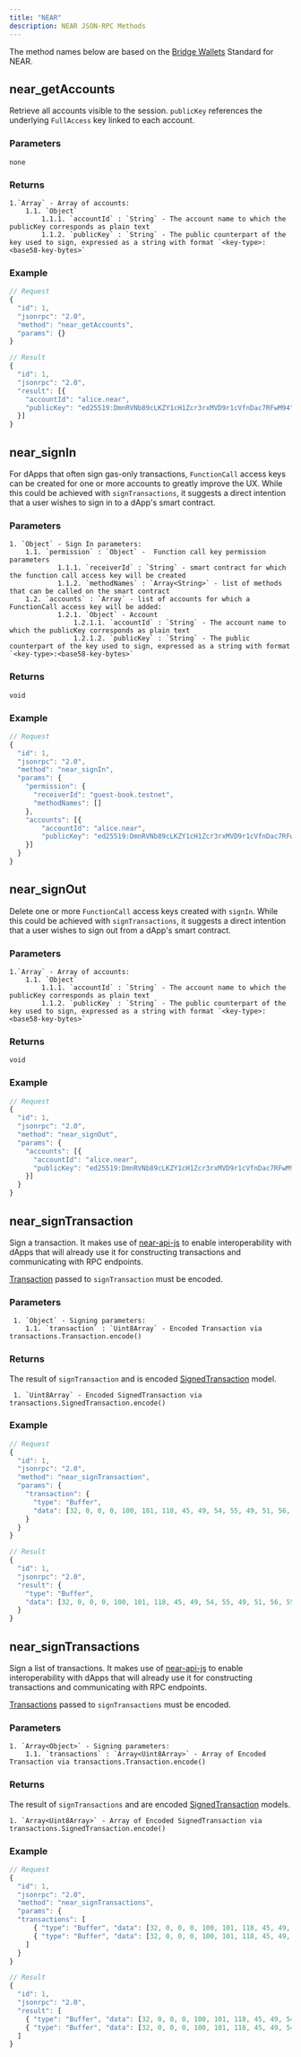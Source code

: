 ```yaml
---
title: "NEAR"
description: NEAR JSON-RPC Methods
---
```


The method names below are based on the [Bridge Wallets](https://github.com/near/NEPs/blob/master/specs/Standards/Wallets/BridgeWallets.md#) Standard for NEAR.

## near_getAccounts

Retrieve all accounts visible to the session. `publicKey` references the underlying `FullAccess` key linked to each account.

### Parameters

    none

### Returns

    1.`Array` - Array of accounts:
        1.1. `Object`
            1.1.1. `accountId` : `String` - The account name to which the publicKey corresponds as plain text
            1.1.2. `publicKey` : `String` - The public counterpart of the key used to sign, expressed as a string with format `<key-type>:<base58-key-bytes>`

### Example

```javascript
// Request
{
  "id": 1,
  "jsonrpc": "2.0",
  "method": "near_getAccounts",
  "params": {}
}

// Result
{
  "id": 1,
  "jsonrpc": "2.0",
  "result": [{
    "accountId": "alice.near",
    "publicKey": "ed25519:DmnRVNb89cLKZY1cH1Zcr3rxMVD9r1cVfnDac7RFwM94"
  }]
}
```

## near_signIn

For dApps that often sign gas-only transactions, `FunctionCall` access keys can be created for one or more accounts to greatly improve the UX. While this could be achieved with `signTransactions`, it suggests a direct intention that a user wishes to sign in to a dApp's smart contract.

### Parameters

    1. `Object` - Sign In parameters:
    	1.1. `permission` : `Object` -  Function call key permission parameters
                1.1.1. `receiverId` : `String` - smart contract for which the function call access key will be created
                1.1.2. `methodNames` : `Array<String>` - list of methods that can be called on the smart contract
    	1.2. `accounts` : `Array` - list of accounts for which a FunctionCall access key will be added:
                1.2.1. `Object` - Account
                    1.2.1.1. `accountId` : `String` - The account name to which the publicKey corresponds as plain text
                    1.2.1.2. `publicKey` : `String` - The public counterpart of the key used to sign, expressed as a string with format `<key-type>:<base58-key-bytes>`

### Returns

    void

### Example

```javascript
// Request
{
  "id": 1,
  "jsonrpc": "2.0",
  "method": "near_signIn",
  "params": {
    "permission": {
      "receiverId": "guest-book.testnet",
      "methodNames": []
    },
    "accounts": [{
        "accountId": "alice.near",
        "publicKey": "ed25519:DmnRVNb89cLKZY1cH1Zcr3rxMVD9r1cVfnDac7RFwM94"
    }]
  }
}

```

## near_signOut

Delete one or more `FunctionCall` access keys created with `signIn`. While this could be achieved with `signTransactions`, it suggests a direct intention that a user wishes to sign out from a dApp's smart contract.

### Parameters

    1.`Array` - Array of accounts:
        1.1. `Object`
            1.1.1. `accountId` : `String` - The account name to which the publicKey corresponds as plain text
            1.1.2. `publicKey` : `String` - The public counterpart of the key used to sign, expressed as a string with format `<key-type>:<base58-key-bytes>`

### Returns

    void

### Example

```javascript
// Request
{
  "id": 1,
  "jsonrpc": "2.0",
  "method": "near_signOut",
  "params": {
    "accounts": [{
      "accountId": "alice.near",
      "publicKey": "ed25519:DmnRVNb89cLKZY1cH1Zcr3rxMVD9r1cVfnDac7RFwM94"
    }]
  }
}
```

## near_signTransaction

Sign a transaction. It makes use of [near-api-js](https://github.com/near/near-api-js) to enable interoperability with dApps that will already use it for constructing transactions and communicating with RPC endpoints.

[Transaction](https://nomicon.io/RuntimeSpec/Transactions) passed to `signTransaction` must be encoded.

### Parameters

     1. `Object` - Signing parameters:
    	1.1. `transaction` : `Uint8Array` - Encoded Transaction via transactions.Transaction.encode()

### Returns

The result of `signTransaction` and is encoded [SignedTransaction](https://nomicon.io/RuntimeSpec/Transactions#signed-transaction) model.

     1. `Uint8Array` - Encoded SignedTransaction via transactions.SignedTransaction.encode()

### Example

```javascript
// Request
{
  "id": 1,
  "jsonrpc": "2.0",
  "method": "near_signTransaction",
  "params": {
    "transaction": {
      "type": "Buffer",
      "data": [32, 0, 0, 0, 100, 101, 118, 45, 49, 54, 55, 49, 51, 56, 55, 51, 57, 56 ...]
    }
  }
}

// Result
{
  "id": 1,
  "jsonrpc": "2.0",
  "result": {
    "type": "Buffer",
    "data": [32, 0, 0, 0, 100, 101, 118, 45, 49, 54, 55, 49, 51, 56, 55, 51, 57, 56 ...]
  }
}
```

## near_signTransactions

Sign a list of transactions. It makes use of [near-api-js](https://github.com/near/near-api-js) to enable interoperability with dApps that will already use it for constructing transactions and communicating with RPC endpoints.

[Transactions](https://nomicon.io/RuntimeSpec/Transactions) passed to `signTransactions` must be encoded.

### Parameters

    1. `Array<Object>` - Signing parameters:
    	1.1. `transactions` : `Array<Uint8Array>` - Array of Encoded Transaction via transactions.Transaction.encode()

### Returns

The result of `signTransactions` and are encoded [SignedTransaction](https://nomicon.io/RuntimeSpec/Transactions#signed-transaction) models.

    1. `Array<Uint8Array>` - Array of Encoded SignedTransaction via transactions.SignedTransaction.encode()

### Example

```javascript
// Request
{
  "id": 1,
  "jsonrpc": "2.0",
  "method": "near_signTransactions",
  "params": {
  "transactions": [
      { "type": "Buffer", "data": [32, 0, 0, 0, 100, 101, 118, 45, 49, 54, 55, 49, 53, 52, 49, 55, 56, 57, 51, 50 ...] },
      { "type": "Buffer", "data": [32, 0, 0, 0, 100, 101, 118, 45, 49, 54, 55, 49, 53, 52, 49, 55, 56, 57, 51, 50 ...] }
    ]
  }
}

// Result
{
  "id": 1,
  "jsonrpc": "2.0",
  "result": [
    { "type": "Buffer", "data": [32, 0, 0, 0, 100, 101, 118, 45, 49, 54, 55, 49, 53, 52, 49, 55, 56, 57, 51, 50 ...] },
    { "type": "Buffer", "data": [32, 0, 0, 0, 100, 101, 118, 45, 49, 54, 55, 49, 53, 52, 49, 55, 56, 57, 51, 50 ...] }
  ]
}

```
